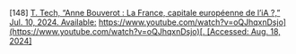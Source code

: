 \[148\]	[T. Tech, “Anne Bouverot : La France, capitale européenne de l’iA ?,” Jul. 10, 2024\. Available:](http://paperpile.com/b/Lj1YHA/B6gi4) [https://www.youtube.com/watch?v=oQJhqxnDsjo](https://www.youtube.com/watch?v=oQJhqxnDsjo)[. \[Accessed: Aug. 18, 2024\]](http://paperpile.com/b/Lj1YHA/B6gi4)